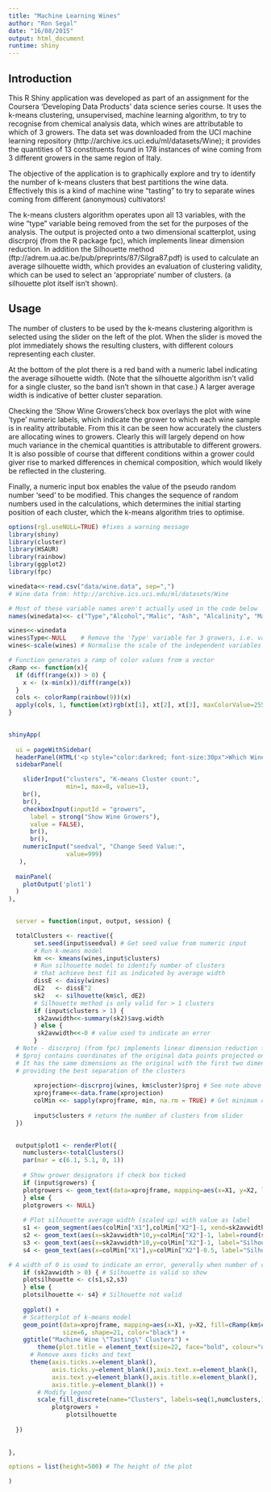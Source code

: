 ```yaml
---
title: "Machine Learning Wines"
author: "Ron Segal"
date: "16/08/2015"
output: html_document
runtime: shiny
---
```


## Introduction

This R Shiny application was developed as part of an assignment for the Coursera 'Developing Data Products' data science series course. It uses the k-means clustering, unsupervised, machine learning algorithm, to try to recognise from chemical analysis data, which wines are attributable to which of 3 growers.  The data set was downloaded from the UCI machine learning repository (http://archive.ics.uci.edu/ml/datasets/Wine); it provides the quantities of 13 constituents found in 178 instances of wine coming from 3 different growers in the same region of Italy.

The objective of the application is to graphically explore and try to identify the number of k-means clusters that best partitions the wine data. Effectively this is a kind of machine wine "tasting" to try to separate wines coming from different (anonymous) cultivators!

The k-means clusters algorithm operates upon all 13 variables, with the wine "type" variable being removed from the set for the purposes of the analysis. The output is projected onto a two dimensional scatterplot, using discrproj (from the R package fpc), which implements linear dimension reduction. In addition the Silhouette method (ftp://adrem.ua.ac.be/pub/preprints/87/Silgra87.pdf) is used to calculate an average silhouette width, which provides an evaluation of clustering validity, which can be used to select an 'appropriate' number of clusters.  (a silhouette plot itself isn't shown).

## Usage

The number of clusters to be used by the k-means clustering algorithm is selected using the slider on the left of the plot. When the slider is moved the plot immediately shows the resulting clusters, with different colours representing each cluster.

At the bottom of the plot there is a red band with a numeric label indicating the average silhouette width. (Note that the silhouette algorithm isn't valid for a single cluster, so the band isn't shown in that case.)  A larger average width is indicative of better cluster separation.

Checking the 'Show Wine Growers'check box overlays the plot with wine 'type' numeric labels, which indicate the grower to which each wine sample is in reality attributable. From this it can be seen how accurately the clusters are allocating wines to growers.  Clearly this will largely depend on how much variance in the chemical quantities is attributable to different growers. It is also possible of course that different conditions within a grower could giver rise to marked differences in chemical composition, which would likely be reflected in the clustering.

Finally, a numeric input box enables the value of the pseudo random number 'seed' to be modified. This changes the sequence of random numbers used in the calculations, which determines the initial starting position of each cluster, which the k-means algorithm tries to optimise.


``` r

options(rgl.useNULL=TRUE) #fixes a warning message
library(shiny)
library(cluster)
library(HSAUR)
library(rainbow)
library(ggplot2)
library(fpc)

winedata<<-read.csv("data/wine.data", sep=",")
# Wine data from: http://archive.ics.uci.edu/ml/datasets/Wine

# Most of these variable names aren't actually used in the code below
names(winedata)<<- c("Type","Alcohol","Malic", "Ash", "Alcalinity", "Magnesium", "Phenols", "Flavanoids", "Nonflavanoids", "Proanthocyanins", "Colorintensity", "Hue", "Dilution", "Proline")  

wines<<-winedata
wines$Type<-NULL    # Remove the 'Type' variable for 3 growers, i.e. values 1,2, or 3
wines<-scale(wines) # Normalise the scale of the independent variables

# Function generates a ramp of color values from a vector
cRamp <<- function(x){
  if (diff(range(x)) > 0) {
    x <- (x-min(x))/diff(range(x))
  }
  cols <- colorRamp(rainbow(9))(x)
  apply(cols, 1, function(xt)rgb(xt[1], xt[2], xt[3], maxColorValue=255))
}  
  
```


```r

shinyApp(
  
  ui = pageWithSidebar(
  headerPanel(HTML('<p style="color:darkred; font-size:30px">Which Wine Grower?</p>')),
  sidebarPanel(

    sliderInput("clusters", "K-means Cluster count:", 
                min=1, max=8, value=1),
    br(),
    br(),
    checkboxInput(inputId = "growers",
      label = strong("Show Wine Growers"),
      value = FALSE),
      br(),
      br(),
    numericInput("seedval", "Change Seed Value:", 
                value=999)      
   ),
   
  mainPanel(
    plotOutput('plot1')
  )
),
  

  server = function(input, output, session) {

  totalClusters <- reactive({
       set.seed(input$seedval) # Get seed value from numeric input
       # Run k-means model
       km <<- kmeans(wines,input$clusters)
       # Run silhouette model to identify number of clusters
       # that achieve best fit as indicated by average width
       dissE <- daisy(wines) 
       dE2   <- dissE^2
       sk2   <- silhouette(km$cl, dE2)
       # Silhouette method is only valid for > 1 clusters
       if (input$clusters > 1) {
        sk2avwidth<<-summary(sk2)$avg.width
       } else {
        sk2avwidth<<-0 # value used to indicate an error
       }
  # Note - discrproj (from fpc) implements linear dimension reduction for classification
  # $proj contains coordinates of the original data points projected onto a 2d space
  # It has the same dimensions as the original with the first two dimensions
  # providing the best separation of the clusters
       
       xprojection<-discrproj(wines, km$cluster)$proj # See note above 
       xprojframe<<-data.frame(xprojection)
       colMin <<- sapply(xprojframe, min, na.rm = TRUE) # Get minimum column values plot positioning
       
       input$clusters # return the number of clusters from slider
  })
  

  output$plot1 <- renderPlot({
    numclusters<-totalClusters()
    par(mar = c(6.1, 5.1, 0, 1))
    
    # Show grower designators if check box ticked
    if (input$growers) { 
    plotgrowers <- geom_text(data=xprojframe, mapping=aes(x=X1, y=X2, label=winedata$Type), size=4,  color="black")
    } else {
    plotgrowers <- NULL}
    
    # Plot silhouette average width (scaled up) with value as label
    s1 <- geom_segment(aes(colMin["X1"],colMin["X2"]-1, xend=sk2avwidth*10, yend=colMin["X2"]-1),color="red",size=8, alpha=0.5)
    s2 <- geom_text(aes(x=sk2avwidth*10,y=colMin["X2"]-1, label=round(sk2avwidth,digits=2),hjust=1))
    s3 <- geom_text(aes(x=sk2avwidth*10,y=colMin["X2"]-1, label="Silhouette Av Width", vjust=-1, hjust=1))
    s4 <- geom_text(aes(x=colMin["X1"],y=colMin["X2"]-0.5, label="Silhouette Not Applicable with 1 Cluster", hjust=0))

# A width of 0 is used to indicate an error, generally when number of clusters < 2
    if (sk2avwidth > 0) { # Silhouette is valid so show
    plotsilhouette <- c(s1,s2,s3)
    } else {
    plotsilhouette <- s4} # Silhouette not valid
    
    ggplot() +
    # Scatterplot of k-means model
    geom_point(data=xprojframe, mapping=aes(x=X1, y=X2, fill=cRamp(km$cluster)),
               size=6, shape=21, color="black") +
    ggtitle("Machine Wine \"Tasting\" Clusters") +
        theme(plot.title = element_text(size=22, face="bold", colour="darkred")) +
      # Remove axes ticks and text
      theme(axis.ticks.x=element_blank(),
            axis.ticks.y=element_blank(),axis.text.x=element_blank(),
            axis.text.y=element_blank(),axis.title.x=element_blank(),
            axis.title.y=element_blank()) +
        # Modify legend
        scale_fill_discrete(name="Clusters", labels=seq(1,numclusters,1)) +
            plotgrowers +
                plotsilhouette
                
  })
  
  
},

options = list(height=500) # The height of the plot

)
```




